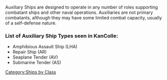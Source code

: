 Auxiliary Ships are designed to operate in any number of roles supporting combatant ships and other naval operations. Auxiliaries are not primary combatants, although they may have some limited combat capacity, usually of a self-defense nature.


=== List of Auxiliary Ship Types seen in KanColle: ===
*Amphibious Assault Ship (LHA)
*Repair Ship (AR)
*Seaplane Tender (AV)
*Submarine Tender (AS)

[[Category:Ships by Class]]